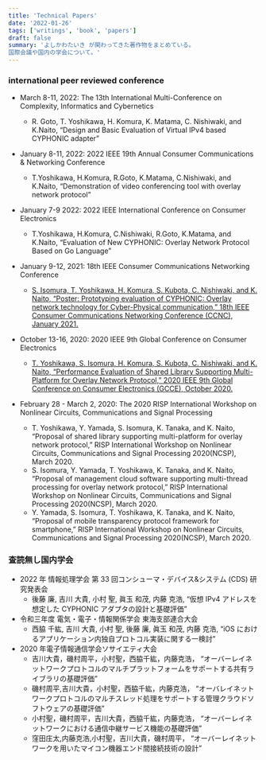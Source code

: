 ```yaml
---
title: 'Technical Papers'
date: '2022-01-26'
tags: ['writings', 'book', 'papers']
draft: false
summary: 'よしかわたいき が関わってきた著作物をまとめている。
国際会議や国内の学会について。'
---
```


### international peer reviewed conference

- March 8-11, 2022: The 13th International Multi-Conference on Complexity, Informatics and Cybernetics
  - R. Goto, T. Yoshikawa, H. Komura, K. Matama, C. Nishiwaki, and K.Naito, “Design and Basic Evaluation of Virtual IPv4 based CYPHONIC adapter”
- January 8-11, 2022: 2022 IEEE 19th Annual Consumer Communications & Networking Conference
  - T.Yoshikawa, H.Komura, R.Goto, K.Matama, C.Nishiwaki, and K.Naito, “Demonstration of video conferencing tool with overlay network protocol”
- January 7-9 2022: 2022 IEEE International Conference on Consumer Electronics
  - T.Yoshikawa, H.Komura, C.Nishiwaki, R.Goto, K.Matama, and K.Naito, “Evaluation of New CYPHONIC: Overlay Network Protocol Based on Go Language”
- January 9-12, 2021: 18th IEEE Consumer Communications Networking Conference

  - [S. Isomura, T. Yoshikawa, H. Komura, S. Kubota, C. Nishiwaki, and K. Naito, “Poster: Prototyping evaluation of CYPHONIC: Overlay network technology for Cyber-Physical communication,” 18th IEEE Consumer Communications Networking Conference (CCNC), January 2021.](https://ieeexplore.ieee.org/abstract/document/9369500)

- October 13-16, 2020: 2020 IEEE 9th Global Conference on Consumer Electronics

  - [T. Yoshikawa, S. Isomura, H. Komura, S. Kubota, C. Nishiwaki, and K. Naito, “Performance Evaluation of Shared Library Supporting Multi-Platform for Overlay Network Protocol,” 2020 IEEE 9th Global Conference on Consumer Electronics (GCCE), October 2020.](https://ieeexplore.ieee.org/document/9292015)

- February 28 - March 2, 2020: The 2020 RISP International Workshop on Nonlinear Circuits, Communications and Signal Processing
  - T. Yoshikawa, Y. Yamada, S. Isomura, K. Tanaka, and K. Naito, “Proposal of shared library supporting multi-platform for overlay network protocol,” RISP International Workshop on Nonlinear Circuits, Communications and Signal Processing 2020(NCSP), March 2020.
  - S. Isomura, Y. Yamada, T. Yoshikawa, K. Tanaka, and K. Naito, “Proposal of management cloud software supporting multi-thread processing for overlay network protocol,” RISP International Workshop on Nonlinear Circuits, Communications and Signal Processing 2020(NCSP), March 2020.
  - Y. Yamada, S. Isomura, T. Yoshikawa, K. Tanaka, and K. Naito, “Proposal of mobile transparency protocol framework for smartphone,” RISP International Workshop on Nonlinear Circuits, Communications and Signal Processing 2020(NCSP), March 2020.

### 査読無し国内学会

- 2022 年 情報処理学会 第 33 回コンシューマ・デバイス\&システム (CDS) 研究発表会
  - 後藤 廉, 吉川 大貴, 小村 聖, 眞玉 和茂, 内藤 克浩, “仮想 IPv4 アドレスを想定した CYPHONIC アダプタの設計と基礎評価”
- 令和三年度 電気・電子・情報関係学会 東海支部連合大会
  - 西脇 千紘, 吉川 大貴, 小村 聖, 後藤 廉, 眞玉 和茂, 内藤 克浩, “iOS におけるアプリケーション内独自プロトコル実装に関する一検討”
- 2020 年電子情報通信学会ソサイエティ大会
  - 吉川大貴，磯村周平，小村聖，西脇千紘，内藤克浩， “オーバーレイネットワークプロトコルのマルチプラットフォームをサポートする共有ライブラリの基礎評価”
  - 磯村周平,吉川大貴，小村聖，西脇千紘，内藤克浩， “オーバレイネットワークプロトコルのマルチスレッド処理をサポートする管理クラウドソフトウェアの基礎評価”
  - 小村聖，磯村周平，吉川大貴，西脇千紘，内藤克浩， “オーバーレイネットワークにおける通信中継サービス機能の基礎評価”
  - 窪田庄太,内藤克浩,小村聖，吉川大貴，磯村周平， “オーバーレイネットワークを用いたマイコン機器エンド間接続技術の設計”
